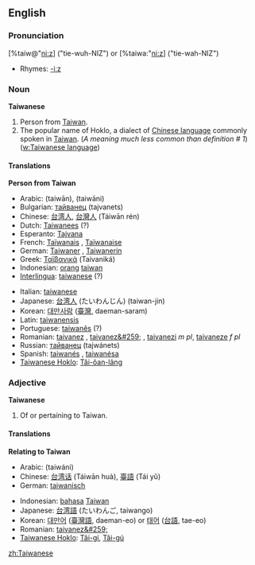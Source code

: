 {{rfc}}
==English==
===Pronunciation===
[%taiw@"ni:z] ("tie-wuh-NIZ") or [%taiwa:"ni:z] ("tie-wah-NIZ")
*Rhymes: [[Rhymes:English:-iːz|-iːz]]

===Noun===
'''Taiwanese'''
# Person from [[Taiwan]].
# The popular name of Hoklo, a dialect of [[Chinese language]] commonly spoken in [[Taiwan]]. (''A meaning much less common than definition # 1'') ([[w:Taiwanese language]]) 

====Translations====
'''Person from Taiwan'''
{{top}}
*Arabic: {{ARchar|[[تايوان]]}} (taiwān), {{ARchar|[[تايواني]]}} (taiwāni)
*Bulgarian: [[тайванец]] (tajvanets) {{m}}
*Chinese: [[台湾人]], [[台灣人]] (Táiwān rén)
*Dutch: [[Taiwanees]] {{mf}} (?)
*Esperanto: [[Tajvana]] {{mf}}
*French: [[Taïwanais]] {{m}}, [[Taïwanaise]] {{f}}
*German: [[Taiwaner]] {{m}}, [[Taiwanerin]] {{f}}
*Greek: [[Ταϊβανικά]] (Taivaniká)
*Indonesian: [[orang]] [[taiwan]]
*[[Interlingua]]: [[taiwanese]] (?)
{{mid}}
*Italian: [[taiwanese]] {{mf}} 
*Japanese: [[台湾人]] (たいわんじん) (taiwan-jin)
*Korean: [[대만사람]] ([[臺灣]], daeman-saram)
*Latin: [[taiwanensis]]
*Portuguese: [[taiwanês]] {{m}} (?)
*Romanian: [[taivanez]] {{m}}, [[taivanez&#259;]] {{f}}, [[taivanezi]] ''m pl'', [[taivaneze]] ''f pl''
*Russian: [[тайванец]] (tajwánets) {{m}}
*Spanish: [[taiwanés]] {{m}}, [[taiwanésa]] {{f}}
*[[Taiwanese Hoklo]]: [[Tâi-ôan-lâng]]
{{bottom}}

===Adjective===
'''Taiwanese'''
# Of or pertaining to Taiwan.

====Translations====
'''Relating to Taiwan'''
{{top}}
*Arabic: {{ARchar|[[تايواني]]}} (taiwáni)
*Chinese: [[台湾话]] (Táiwān huà), [[臺語]] (Tái yǔ)
*German: [[taiwanisch]]
{{mid}}
*Indonesian: [[bahasa]] [[Taiwan]]
*Japanese: [[台湾語]] (たいわんご, taiwango)
*Korean: [[대만어]] ([[臺灣語]], daeman-eo) or [[태어]] ([[台語]], tae-eo)
*Romanian: [[taivanez&#259;]] {{f}}
*[[Taiwanese Hoklo]]: [[Tâi-gí]], [[Tâi-gú]]
{{bottom}}

[[zh:Taiwanese]]